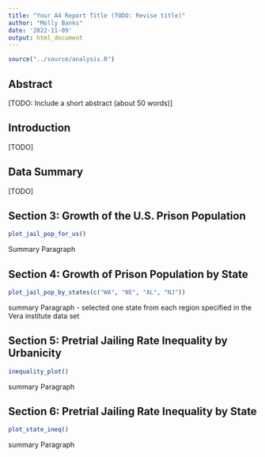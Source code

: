 ```yaml
---
title: "Your A4 Report Title (TODO: Revise title)"
author: "Molly Banks"
date: '2022-11-09'
output: html_document
---
```


```r
source("../source/analysis.R")
```

## Abstract 
[TODO: Include a short abstract (about 50 words)]


## Introduction 
[TODO]

## Data Summary 
[TODO]

## Section 3: Growth of the U.S. Prison Population

```r
plot_jail_pop_for_us()
```
Summary Paragraph 


## Section 4: Growth of Prison Population by State
```r
plot_jail_pop_by_states(c("WA", "NE", "AL", "NJ"))
```
summary Paragraph 
- selected one state from each region specified in the Vera institute data set

## Section 5: Pretrial Jailing Rate Inequality by Urbanicity
```r
inequality_plot()
```
summary Paragraph 

## Section 6: Pretrial Jailing Rate Inequality by State
```r
plot_state_ineq()
```
summary Paragraph 


